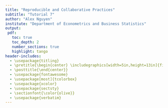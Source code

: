 ```yaml
---
title: "Reproducible and Collaborative Practices"
subtitle: "Tutorial 7"
author: "Alex Nguyen"
institute: "Department of Econometrics and Business Statistics"
output: 
 pdf:
   toc: true
   toc_depth: 2
   number_sections: true
   highlight: tango
header-includes: 
  - \usepackage{titling}
  - \pretitle{\begin{center} \includegraphics[width=5in,height=13in]{fig/front.jpg}\LARGE\\}
  - \posttitle{\end{center}}
  - \usepackage{fontawesome}
  - \usepackage[most]{tcolorbox}
  - \usepackage{xcolor}
  - \usepackage{sectsty}
  - \sectionfont{\color{olive}}
  - \usepackage{verbatim}
---
```

